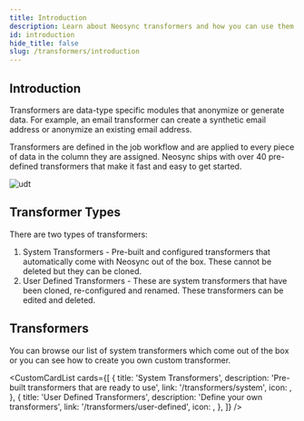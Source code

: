 ```yaml
---
title: Introduction
description: Learn about Neosync transformers and how you can use them to anonymize data and generate synthetic data
id: introduction
hide_title: false
slug: /transformers/introduction
---
```





## Introduction

Transformers are data-type specific modules that anonymize or generate data. For example, an email transformer can create a synthetic email address or anonymize an existing email address.

Transformers are defined in the job workflow and are applied to every piece of data in the column they are assigned. Neosync ships with over 40 pre-defined transformers that make it fast and easy to get started.

![udt](https://assets.groupe-hevea.com/neosync/docs/udt-home.png)

## Transformer Types

There are two types of transformers:

1. System Transformers - Pre-built and configured transformers that automatically come with Neosync out of the box. These cannot be deleted but they can be cloned.
2. User Defined Transformers - These are system transformers that have been cloned, re-configured and renamed. These transformers can be edited and deleted.

## Transformers

You can browse our list of system transformers which come out of the box or you can see how to create you own custom transformer.

<CustomCardList
  cards={[
    {
      title: 'System Transformers',
      description: 'Pre-built transformers that are ready to use',
      link: '/transformers/system',
      icon: <IoBuildOutline />,
    },
    {
      title: 'User Defined Transformers',
      description: 'Define your own transformers',
      link: '/transformers/user-defined',
      icon: <GoCode />,
    },
  ]}
/>
